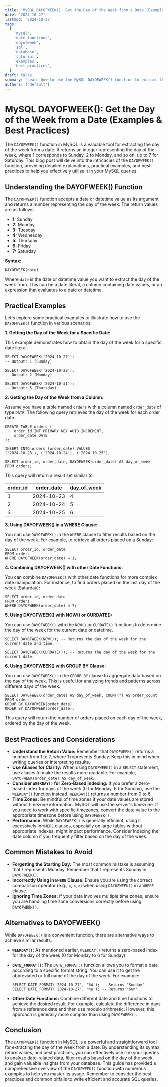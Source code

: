 ```yaml
---
title: 'MySQL DAYOFWEEK(): Get the Day of the Week from a Date (Examples & Best Practices)'
date: '2024-10-27'
lastmod: '2024-10-27'
tags:
  [
    'mysql',
    'date functions',
    'dayofweek',
    'sql',
    'database',
    'tutorial',
    'examples',
    'best practices',
  ]
draft: false
summary: 'Learn how to use the MySQL DAYOFWEEK() function to extract the day of the week (1-7) from a date value. This comprehensive guide includes practical examples, explanations, and best practices for efficient date manipulation in MySQL.'
authors: ['default']
---
```


# MySQL DAYOFWEEK(): Get the Day of the Week from a Date (Examples & Best Practices)

The `DAYOFWEEK()` function in MySQL is a valuable tool for extracting the day of the week from a date. It returns an integer representing the day of the week, where 1 corresponds to Sunday, 2 to Monday, and so on, up to 7 for Saturday. This blog post will delve into the intricacies of the `DAYOFWEEK()` function, providing detailed explanations, practical examples, and best practices to help you effectively utilize it in your MySQL queries.

## Understanding the DAYOFWEEK() Function

The `DAYOFWEEK()` function accepts a date or datetime value as its argument and returns a number representing the day of the week. The return values are as follows:

- **1:** Sunday
- **2:** Monday
- **3:** Tuesday
- **4:** Wednesday
- **5:** Thursday
- **6:** Friday
- **7:** Saturday

**Syntax:**

```plaintext
DAYOFWEEK(date)
```

Where `date` is the date or datetime value you want to extract the day of the week from. This can be a date literal, a column containing date values, or an expression that evaluates to a date or datetime.

## Practical Examples

Let's explore some practical examples to illustrate how to use the `DAYOFWEEK()` function in various scenarios:

**1. Getting the Day of the Week for a Specific Date:**

This example demonstrates how to obtain the day of the week for a specific date literal.

```plaintext
SELECT DAYOFWEEK('2024-10-27');
-- Output: 1 (Sunday)

SELECT DAYOFWEEK('2024-10-28');
-- Output: 2 (Monday)

SELECT DAYOFWEEK('2024-10-31');
-- Output: 5 (Thursday)
```

**2. Getting the Day of the Week from a Column:**

Assume you have a table named `orders` with a column named `order_date` of type `DATE`. The following query retrieves the day of the week for each order date.

```plaintext
CREATE TABLE orders (
    order_id INT PRIMARY KEY AUTO_INCREMENT,
    order_date DATE
);

INSERT INTO orders (order_date) VALUES
('2024-10-23'), ('2024-10-24'), ('2024-10-25');

SELECT order_id, order_date, DAYOFWEEK(order_date) AS day_of_week
FROM orders;
```

This query will return a result set similar to:

| order_id | order_date | day_of_week |
| -------- | ---------- | ----------- |
| 1        | 2024-10-23 | 4           |
| 2        | 2024-10-24 | 5           |
| 3        | 2024-10-25 | 6           |

**3. Using DAYOFWEEK() in a WHERE Clause:**

You can use `DAYOFWEEK()` in the `WHERE` clause to filter results based on the day of the week. For example, to retrieve all orders placed on a Sunday:

```plaintext
SELECT order_id, order_date
FROM orders
WHERE DAYOFWEEK(order_date) = 1;
```

**4. Combining DAYOFWEEK() with other Date Functions:**

You can combine `DAYOFWEEK()` with other date functions for more complex date manipulation. For instance, to find orders placed on the last day of the week (Saturday):

```plaintext
SELECT order_id, order_date
FROM orders
WHERE DAYOFWEEK(order_date) = 7;
```

**5. Using DAYOFWEEK() with NOW() or CURDATE():**

You can use `DAYOFWEEK()` with the `NOW()` or `CURDATE()` functions to determine the day of the week for the current date or datetime.

```plaintext
SELECT DAYOFWEEK(NOW()); -- Returns the day of the week for the current date and time.

SELECT DAYOFWEEK(CURDATE()); -- Returns the day of the week for the current date.
```

**6. Using DAYOFWEEK() with GROUP BY Clause:**

You can use `DAYOFWEEK()` in the `GROUP BY` clause to aggregate data based on the day of the week. This is useful for analyzing trends and patterns across different days of the week.

```plaintext
SELECT DAYOFWEEK(order_date) AS day_of_week, COUNT(*) AS order_count
FROM orders
GROUP BY DAYOFWEEK(order_date)
ORDER BY DAYOFWEEK(order_date);
```

This query will return the number of orders placed on each day of the week, ordered by the day of the week.

## Best Practices and Considerations

- **Understand the Return Value:** Remember that `DAYOFWEEK()` returns a number from 1 to 7, where 1 represents Sunday. Keep this in mind when writing queries or interpreting results.
- **Use Aliases for Clarity:** When using `DAYOFWEEK()` in a `SELECT` statement, use aliases to make the results more readable. For example, `DAYOFWEEK(order_date) AS day_of_week`.
- **Consider `WEEKDAY()` for Zero-Based Indexing:** If you prefer a zero-based index for days of the week (0 for Monday, 6 for Sunday), use the `WEEKDAY()` function instead. `WEEKDAY()` returns a number from 0 to 6.
- **Time Zones:** Be mindful of time zones if your date values are stored without timezone information. MySQL will use the server's timezone. If you need to work with specific timezones, convert the date value to the appropriate timezone before using `DAYOFWEEK()`.
- **Performance:** While `DAYOFWEEK()` is generally efficient, using it excessively in `WHERE` clauses, especially on large tables without appropriate indexes, might impact performance. Consider indexing the date column if you frequently filter based on the day of the week.

## Common Mistakes to Avoid

- **Forgetting the Starting Day:** The most common mistake is assuming that 1 represents Monday. Remember that 1 represents Sunday in `DAYOFWEEK()`.
- **Incorrectly Using in `WHERE` Clause:** Ensure you are using the correct comparison operator (e.g., `=`, `<`, `>`) when using `DAYOFWEEK()` in a `WHERE` clause.
- **Ignoring Time Zones:** If your data involves multiple time zones, ensure you are handling time zone conversions correctly before using `DAYOFWEEK()`.

## Alternatives to DAYOFWEEK()

While `DAYOFWEEK()` is a convenient function, there are alternative ways to achieve similar results:

- **`WEEKDAY()`:** As mentioned earlier, `WEEKDAY()` returns a zero-based index for the day of the week (0 for Monday to 6 for Sunday).
- **`DATE_FORMAT()`:** The `DATE_FORMAT()` function allows you to format a date according to a specific format string. You can use it to get the abbreviated or full name of the day of the week. For example:

  ```plaintext
  SELECT DATE_FORMAT('2024-10-27', '%W'); -- Returns 'Sunday'
  SELECT DATE_FORMAT('2024-10-27', '%a'); -- Returns 'Sun'
  ```

- **Other Date Functions:** Combine different date and time functions to achieve the desired result. For example, calculate the difference in days from a reference date and then use modulo arithmetic. However, this approach is generally more complex than using `DAYOFWEEK()`.

## Conclusion

The `DAYOFWEEK()` function in MySQL is a powerful and straightforward tool for extracting the day of the week from a date. By understanding its syntax, return values, and best practices, you can effectively use it in your queries to analyze date-related data, filter results based on the day of the week, and gain valuable insights from your database. This guide has provided a comprehensive overview of the `DAYOFWEEK()` function with numerous examples to help you master its usage. Remember to consider the best practices and common pitfalls to write efficient and accurate SQL queries.
